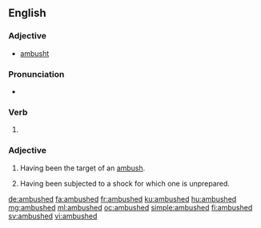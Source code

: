 ==English==

===Adjective===
* [[ambusht]] {{qualifier|obsolete, simple past-only}}

===Pronunciation===
* {{IPA|/ˈæmbʊʃt/|lang=en}}

===Verb===
{{head|en|verb form}}

# {{en-past of|ambush}}

===Adjective===
{{en-adj}}

# Having been the target of an [[ambush]].
# {{context|figurative|lang=en}} Having been subjected to a shock for which one is unprepared.

[[de:ambushed]]
[[fa:ambushed]]
[[fr:ambushed]]
[[ku:ambushed]]
[[hu:ambushed]]
[[mg:ambushed]]
[[ml:ambushed]]
[[oc:ambushed]]
[[simple:ambushed]]
[[fi:ambushed]]
[[sv:ambushed]]
[[vi:ambushed]]
